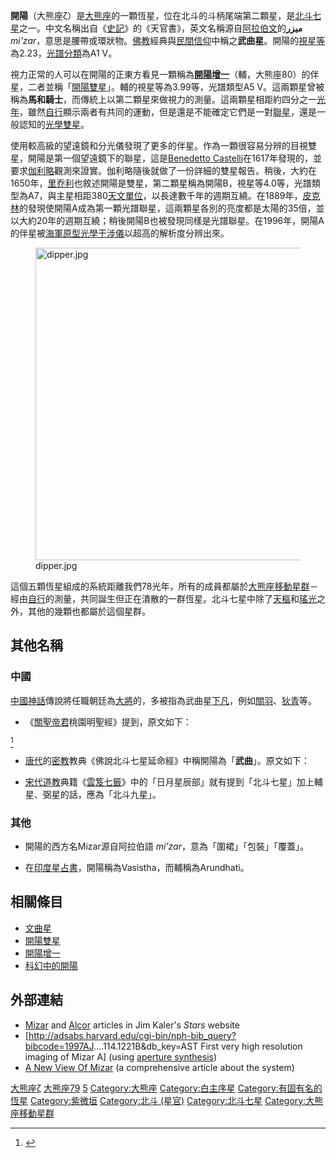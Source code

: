 {{Starbox begin
|name=開陽、武曲}}
{{Starbox image
|image=[[File:Big_Dipper_20210116.jpg|250px]]
|caption=开阳位于图中北斗七星中从下往上数第二颗
}}
{{Starbox observe
|epoch=[[J2000.0|J2000.0]]
|ra=13<sup>h</sup> 23<sup>m</sup> 55.5<sup>s</sup>
|dec=+54° 55′ 31″
|appmag_v=2.23
|constell=[[大熊座|大熊座]]
|星官=[[北斗七星|北斗]]（[[紫微垣|紫微垣]]）}}
{{Starbox character
|class=A2 V/A2 V/A1 V
|b-v=0.13
|u-b=0.09
|variable=? }}
{{Starbox astrometry
|radial_v=−9
|prop_mo_ra=121.23
|prop_mo_dec=−22.01
|parallax=41.73
|p_error=0.61
|absmag_v=0.33 }}
{{Starbox catalog
|names=Mizat, Mirza, Mitsar, 大熊座79, [[亮星目錄|HR]] 5054, [[Bonner_Durchmusterung|BD]] +55 1598A, [[Henry_Draper_catalogue|HD]] 116656, [[General_Catalogue_of_Trigonometric_Parallaxes|GCTP]] 3062.00, [[SAO星表|SAO]] 28737, FK5 497, GC 18133, ADS 8891, [[Catalog_of_Components_of_Double_and_Multiple_Stars|CCDM]] J13240+5456, [[Hipparcos_catalogue|HIP]] 65378. }}
{{Starbox end}}
'''開陽'''（大熊座ζ）是[[大熊座|大熊座]]的一顆恆星，位在北斗的斗柄尾端第二顆星，是[[北斗七星|北斗七星]]之一。中文名稱出自《[[史記|史記]]》的《天官書》，英文名稱源自[[阿拉伯文|阿拉伯文]]的'''ميزر''' ''mi'zar''，意思是腰帶或環狀物。[[佛教|佛教]]經典與[[民間信仰|民間信仰]]中稱之'''武曲星'''。開陽的[[視星等|視星等]]為2.23，[[恆星光譜分類|光譜分類]]為A1 V。

視力正常的人可以在開陽的正東方看見一顆稱為'''[[開陽增一|開陽增一]]'''（輔，大熊座80）的伴星，二者並稱「[[開陽雙星|開陽雙星]]」。輔的視星等為3.99等，光譜類型A5 V。這兩顆星曾被稱為'''馬和騎士'''，而傳統上以第二顆星來做視力的測量。這兩顆星相距約四分之一[[光年|光年]]，雖然[[自行|自行]]顯示兩者有共同的運動，但是還是不能確定它們是一對[[聯星|聯星]]，還是一般認知的[[光學雙星|光學雙星]]。

使用較高級的望遠鏡和分光儀發現了更多的伴星。作為一顆很容易分辨的目視雙星，開陽是第一個望遠鏡下的聯星，這是[[Benedetto_Castelli|Benedetto Castelli]]在1617年發現的，並要求[[伽利略|伽利略]]觀測來證實。伽利略隨後就做了一份詳細的雙星報告。稍後，大約在1650年，[[乔瓦尼·巴蒂斯塔·里乔利|里乔利]]也敘述開陽是雙星，第二顆星稱為開陽B，視星等4.0等，光譜類型為A7，與主星相距380[[天文單位|天文單位]]，以長達數千年的週期互繞。在1889年，[[爱德华·皮克林|皮克林]]的發現使開陽A成為第一顆光譜聯星，這兩顆星各別的亮度都是太陽的35倍，並以大約20年的週期互繞；稍後開陽B也被發現同樣是光譜聯星。在1996年，開陽A的伴星被[[海軍原型光學干涉儀|海軍原型光學干涉儀]]以超高的解析度分辨出來。

[[File:dipper.jpg|500px]]

這個五顆恆星組成的系統距離我們78光年，所有的成員都屬於[[大熊座移動星群|大熊座移動星群]]－經由[[自行|自行]]的測量，共同誕生但正在潰散的一群恆星。北斗七星中除了[[天樞|天樞]]和[[瑤光|瑤光]]之外，其他的幾顆也都屬於這個星群。

== 其他名稱 ==
===中國===
[[中國神話|中國神話]]傳說將任職朝廷為[[將軍|大將]]的，多被指為武曲星[[下凡|下凡]]，例如[[關羽|關羽]]、[[狄青|狄青]]等。

*《[[關聖帝君|關聖帝君]]桃園明聖經》提到，原文如下：
{{cquote|帝本天樞第六星。}}<ref>{{Cite web |url=https://zh.m.wikisource.org/zh-hant/%E9%97%9C%E8%81%96%E5%B8%9D%E5%90%9B%E6%87%89%E9%A9%97%E6%A1%83%E5%9C%92%E6%98%8E%E8%81%96%E7%B6%93 |title=存档副本 |access-date=2022-02-12 |archive-date=2021-10-28 |archive-url=https://web.archive.org/web/20211028233131/https://zh.m.wikisource.org/zh-hant/%E9%97%9C%E8%81%96%E5%B8%9D%E5%90%9B%E6%87%89%E9%A9%97%E6%A1%83%E5%9C%92%E6%98%8E%E8%81%96%E7%B6%93 |dead-url=no }}</ref>

*[[唐代|唐代]]的[[密教|密教]]教典《佛說北斗七星延命經》中稱開陽為「'''武曲'''」。原文如下：
{{cquote|南無武曲星。是東方法意世界法海遊戲如來佛。}}

*[[宋代|宋代]][[道教|道教]]典籍《[[雲笈七籤|雲笈七籤]]》中的「日月星辰部」就有提到「北斗七星」加上輔星、弼星的話，應為「北斗九星」。

===其他===
*開陽的西方名Mizar源自阿拉伯語{{Lang|ar|المئزر}} ''miʼzar''，意為「圍裙」「包裝」「覆蓋」。

*在[[印度|印度]][[星占書|星占書]]，開陽稱為Vasistha，而輔稱為Arundhati。

== 相關條目 ==
*[[文曲星|文曲星]]
* [[開陽雙星|開陽雙星]]
* [[開陽增一|開陽增一]]
* [[科幻小說中的恆星和行星系統#開陽_(大熊座Zeta)|科幻中的開陽]]

== 外部連結 ==
*[https://web.archive.org/web/20070524060840/http://spider.astro.uiuc.edu/~kaler/sow/mizar.html Mizar] and [https://web.archive.org/web/20070527025637/http://spider.astro.uiuc.edu/~kaler/sow/alcor.html Alcor] articles in Jim Kaler's ''Stars'' website
*[http://adsabs.harvard.edu/cgi-bin/nph-bib_query?bibcode=1997AJ....114.1221B&db_key=AST First very high resolution imaging of Mizar A] {{Wayback|url=http://adsabs.harvard.edu/cgi-bin/nph-bib_query?bibcode=1997AJ....114.1221B&db_key=AST |date=20160110071939 }} (using [[aperture_synthesis|aperture synthesis]])
*[https://web.archive.org/web/20200610222501/https://www.leosondra.cz/en/mizar/ A New View Of Mizar] (a comprehensive article about the system)
{{北斗七星}} 


[[Category:拜耳天體|大熊座ζ]]
[[Category:佛氏天體|大熊座79]]
[[Category:多星系|5]]
[[Category:大熊座|Category:大熊座]]
[[Category:白主序星|Category:白主序星]]
[[Category:有固有名的恆星|Category:有固有名的恆星]]
[[Category:紫微垣|Category:紫微垣]]
[[Category:北斗_(星官)|Category:北斗 (星官)]]
[[Category:北斗七星|Category:北斗七星]]
[[Category:大熊座移動星群|Category:大熊座移動星群]]